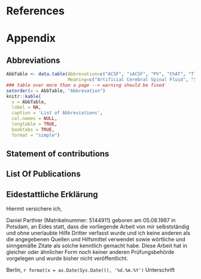 # References {-}

<div id="refs"></div>

\newpage 

# Appendix {-}

## Abbreviations {-}
```r
AbbTable <- data.table(Abbrevation=c("ACSF", "sACSF", "PV", "ChAT", "TTX", "4-AP", "PaS", "PrS", "MEC", "MS", "LS", "IPSC", "IPSP", "EPSC", "EPSP", "PBS", "PFA", "VR", "LFP"),
                       Meaning=c("Artificial Cerebral Spinal Fluid", "Sucrose Artificial Cerebral Spinal Fluid", "Parvalbumin", "Choline Acetyltransferase", "Tetrodotoxin", "4-Aminopyridine", "Parasubiculum", "Presubiculum", "Medial Entorhinal Cortex", "Medial Septum", "Lateral Septum","Inhibitory Postsynaptic Current", "Inhibitory Postsynaptic Potential", "Excitatory Postsynaptic Current", "Excitatory Postsynaptic Potential", "Phosphate-Buffered Saline", "Paraformaldehyde", "Virtual Reality", "Local Field Potential"))
### table over more than a page --> warning should be fixed
setorder(x = AbbTable, "Abbrevation")
knitr::kable(
  x = AbbTable,
  label = NA,
  caption = 'List of Abbreviations',
  col.names = NULL,
  longtable = TRUE,
  booktabs = TRUE,
  format = "simple")
```

## Statement of contributions {-}

## List Of Publications {-}

## Eidestattliche Erklärung {-}

Hiermit versichere ich,

Daniel Parthier (Matrikelnummer: 5144911) geboren am 05.08.1987 in Potsdam,
an Eides statt, dass die vorliegende Arbeit von mir selbstständig und ohne unerlaubte Hilfe Dritter verfasst wurde und ich keine anderen als die angegebenen Quellen und Hilfsmittel verwendet sowie wörtliche und sinngemäße Zitate als solche kenntlich gemacht habe.
Diese Arbeit hat in gleicher oder ähnlicher Form noch keiner anderen Prüfungsbehörde vorgelegen und wurde bisher nicht veröffentlicht.


Berlin,  `r format(x = as.Date(Sys.Date()), '%d.%m.%Y')` Unterschrift